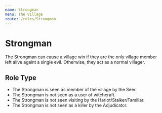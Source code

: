 ```yaml
---
name: Strongman
menu: The Village
route: /roles/Strongman
---
```


# Strongman

The Strongman can cause a village win if they are the only village member left alive againt a single evil. Otherwise, they act as a normal villager.

## Role Type

- The Strongman is seen as member of the village by the Seer.
- The Strongman is not seen as a user of witchcraft.
- The Strongman is not seen visiting by the Harlot/Stalker/Familiar.
- The Strongman is not seen as a killer by the Adjudicator.
